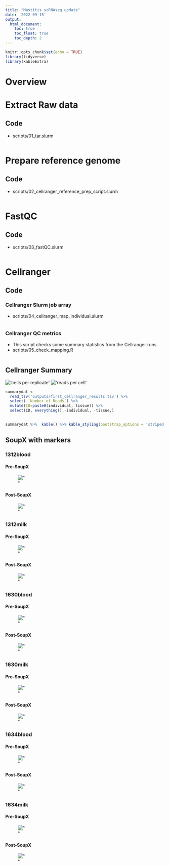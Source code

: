 ```yaml
---
title: "Mastitis scRNAseq update"
date: '2022-09-15'
output:
  html_document:
    toc: true
    toc_float: true
    toc_depth: 2
---
```


```r
knitr::opts_chunk$set(echo = TRUE)
library(tidyverse)
library(kableExtra)

```

# Overview  


# Extract Raw data  

## Code  

- scripts/01_tar.slurm  



```bash



```

# Prepare reference genome  

## Code  
  
- scripts/02_cellranger_reference_prep_script.slurm  

```bash


```

# FastQC  

## Code  
  
- scripts/03_fastQC.slurm  
  
```bash

```

# Cellranger  


## Code {.tabset}  
  
### Cellranger Slurm job array  

- scripts/04_cellranger_map_individual.slurm    
  
```bash


```

### Cellranger QC metrics  

- This script checks some summary statistics from the Cellranger runs  
- scripts/05_check_mapping.R  
  
```r

```
  
## Cellranger Summary  

!['cells per replicate'](outputs/Estimated_cells.jpeg)
!['reads per cell'](outputs/Estimated_reads_per_cell.jpeg)  




```r
summarydat <- 
  read_tsv('outputs/first_cellranger_results.tsv') %>% 
  select(-`Number of Reads`) %>% 
  mutate(ID=paste0(individual, tissue)) %>% 
  select(ID, everything(),-individual, -tissue,)
  

summarydat %>%  kable() %>% kable_styling(bootstrap_options = 'striped', font_size = 10)
```

  
## SoupX with markers {.tabset}  
  
### 1312blood  
  
#### Pre-SoupX  
  
![''](outputs/figures/1312blood_pre_soupX.jpeg)  
  
#### Post-SoupX  
  
![''](outputs/figures/1312blood_post_soupX.jpeg)    
  
  
### 1312milk  
  
#### Pre-SoupX  
  
![''](outputs/figures/1312milk_pre_soupX.jpeg)  
  
#### Post-SoupX  
  
![''](outputs/figures/1312milk_post_soupX.jpeg)    
  
### 1630blood  
  
#### Pre-SoupX  
  
![''](outputs/figures/1630blood_pre_soupX.jpeg)  
  
#### Post-SoupX  
  
![''](outputs/figures/1630blood_post_soupX.jpeg)  

### 1630milk  
  
#### Pre-SoupX  
  
![''](outputs/figures/1630milk_pre_soupX.jpeg)  
  
#### Post-SoupX  
  
![''](outputs/figures/1630milk_post_soupX.jpeg)  
  
### 1634blood  
  
#### Pre-SoupX  
  
![''](outputs/figures/1634blood_pre_soupX.jpeg)  
  
#### Post-SoupX  
  
![''](outputs/figures/1634blood_post_soupX.jpeg)  
  

  
### 1634milk  
  
#### Pre-SoupX  
  
![''](outputs/figures/1634milk_pre_soupX.jpeg)  
  
#### Post-SoupX  
  
![''](outputs/figures/1634milk_post_soupX.jpeg)  
  



